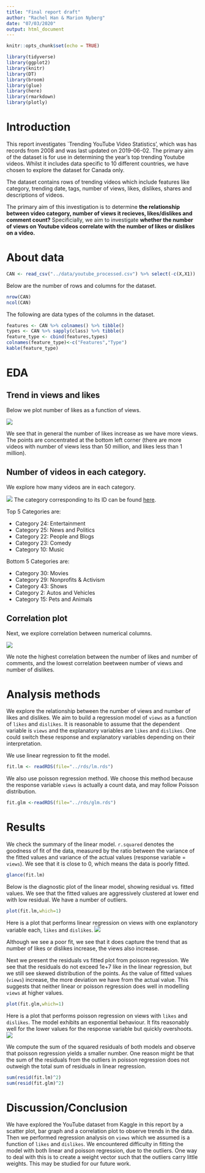 ```yaml
---
title: "Final report draft"
author: "Rachel Han & Marion Nyberg"
date: "07/03/2020"
output: html_document
---
```


```r
knitr::opts_chunk$set(echo = TRUE)
```

```r
library(tidyverse)
library(ggplot2)
library(knitr)
library(DT)
library(broom)
library(glue)
library(here)
library(rmarkdown)
library(plotly)
```

# Introduction
This report investigates `Trending YouTube Video Statistics’, which was has records from 2008 and was last updated on 2019-06-02. The primary aim of the dataset is for use in determining the year’s top trending Youtube videos. Whilst it includes data specific to 10 different countries, we have chosen to explore the dataset for Canada only.

The dataset contains rows of trending videos which include features like category, trending date, tags, number of views, likes, dislikes, shares and descriptions of videos. 

The primary aim of this investigation is to determine **the relationship between video category, number of views it recieves, likes/dislikes and comment count?** Specificially, we aim to investigate **whether the number of views on Youtube videos correlate with the number of likes or dislikes on a video.**

# About data

```r
CAN <- read_csv("../data/youtube_processed.csv") %>% select(-c(X,X1))
```

Below are the number of rows and columns for the dataset.
```r
nrow(CAN) 
ncol(CAN)
```

The following are data types of the columns in the dataset.

```r
features <- CAN %>% colnames() %>% tibble()
types <- CAN %>% sapply(class) %>% tibble()
feature_type <- cbind(features,types)
colnames(feature_type)<-c("Features","Type")
kable(feature_type)
```

# EDA

## Trend in views and likes
Below we plot number of likes as a function of views.

![](../images/views_likes.png)

We see that in general the number of likes increase as we have more views. The points are concentrated at the bottom left corner (there are more videos with number of views less than 50 million, and likes less than 1 million). 

## Number of videos in each category.
We explore how many videos are in each category.

![](../images/num_vids_category.png)
The category corresponding to its ID can be found [here]( https://developers.google.com/youtube/v3/docs/videoCategories/list ). 

Top 5 Categories are:

- Category 24: Entertainment
- Category 25: News and Politics
- Category 22: People and Blogs
- Category 23: Comedy
- Category 10: Music

Bottom 5 Categories are:

- Category 30: Movies
- Category 29: Nonprofits & Activism
- Category 43: Shows
- Category 2: Autos and Vehicles
- Category 15: Pets and Animals


## Correlation plot

Next, we explore correlation between numerical columns.

![](../images/corr_plot.png)

We note the highest correlation between the number of likes and number of comments, and the lowest correlation beetween number of views and number of dislikes. 


# Analysis methods

We explore the relationship between the number of views and number of likes and dislikes. We aim to build a regression model of `views` as a function of `likes` and `dislikes`. It is reasonable to assume that the dependent variable is `views` and the explanatory variables are `likes` and `dislikes`. One could switch these response and explanatory variables depending on their interpretation.

We use linear regression to fit the model.  

```r
fit.lm <- readRDS(file="../rds/lm.rds")
```

We also use poisson regression method. We choose this method because the response variable `views` is actually a count data, and may follow Poisson distribution.

```r
fit.glm <-readRDS(file="../rds/glm.rds")
```

# Results

We check the summary of the linear model. `r.squared` denotes the goodness of fit of the data, measured by the ratio between the variance of the fitted values and variance of the actual values (response variable = `views`). We see that it is close to 0, which means the data is poorly fitted.
```r
glance(fit.lm)
```


Below is the diagnostic plot of the linear model, showing residual vs. fitted values. We see that the fitted values are aggressively clustered at lower end with low residual. We have a number of outliers.
```r
plot(fit.lm,which=1)
```

Here is a plot that performs linear regression on views with one explanotory variable each, `likes` and `dislikes`.
![](../images/lm_status_views.png)

Although we see a poor fit, we see that it does capture the trend that as number of likes or dislikes increase, the views also increase.

Next we present the residuals vs fitted plot from poisson regression. We see that the residuals do not exceed 1e+7 like in the linear regression, but we still see skewed distribution of the points. As the value of fitted values (`views`) increase, the more deviation we have from the actual value. This suggests that neither linear or poisson regression does well in modelling `views` at higher values.

```r
plot(fit.glm,which=1)
```

Here is a plot that performs poisson regression on views with `likes` and `dislikes`. The model exhibits an exponential behaviour. It fits reasonably well for the lower values for the response variable but quickly overshoots.
![](../images/pois_status_views.png)

We compute the sum of the squared residuals of both models and observe that poisson regression yields a smaller number. One reason might be that the sum of the residuals from the outliers in poisson regression does not outweigh the total sum of residuals in linear regression.
```r
sum(resid(fit.lm)^2)
sum(resid(fit.glm)^2)
```


# Discussion/Conclusion

We have explored the YouTube dataset from Kaggle in this report by a scatter plot, bar graph and a correlation plot to observe trends in the data. Then we performed regression analysis on `views` which we assumed is a function of `likes` and `dislikes`. We encountered difficulty in fitting the model with both linear and poisson regression, due to the outliers. One way to deal with this is to create a weight vector such that the outliers carry little weights. This may be studied for our future work.
